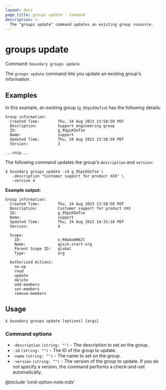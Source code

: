 ```yaml
---
layout: docs
page_title: groups update - Command
description: >-
  The "groups update" command updates an existing group resource.
---
```


# groups update

Command: `boundary groups update`

The `groups update` command lets you update an existing group's information.

## Examples

In this example, an existing group (`g_9SpLKOoTse`) has the following details:

<CodeBlockConfig hideClipboard>

```plaintext
Group information:
  Created Time:        Thu, 24 Aug 2023 13:58:50 PDT
  Description:         Support engineering group
  ID:                  g_9SpLKOoTse
  Name:                support
  Updated Time:        Thu, 24 Aug 2023 13:58:50 PDT
  Version:             3

...snip...
```

</CodeBlockConfig>

The following command updates the group's `description` and `version`:

```shell-session
$ boundary groups update -id g_9SpLKOoTse \
   -description "Customer support for product XXX" \
   -version 4
```

**Example output:**

<CodeBlockConfig hideClipboard highlight="3,7">

```plaintext
Group information:
  Created Time:        Thu, 24 Aug 2023 13:58:50 PDT
  Description:         Customer support for product XXX
  ID:                  g_9SpLKOoTse
  Name:                support
  Updated Time:        Thu, 24 Aug 2023 14:33:18 PDT
  Version:             4

  Scope:
    ID:                o_R0wbo0H6Zl
    Name:              quick-start-org
    Parent Scope ID:   global
    Type:              org

  Authorized Actions:
    no-op
    read
    update
    delete
    add-members
    set-members
    remove-members
```

</CodeBlockConfig>

## Usage

<CodeBlockConfig hideClipboard>

```shell-session
$ boundary groups update [options] [args]
```

</CodeBlockConfig>

### Command options

- `-description` `(string: "")` - The description to set on the group.
- `-id` `(string: "")` - The ID of the group to update.
- `-name` `(string: "")` - The name to set on the group.
- `-version` `(string: "")` - The version of the group to update.
If you do not specify a version, the command performs a check-and-set automatically.

@include 'cmd-option-note.mdx'
